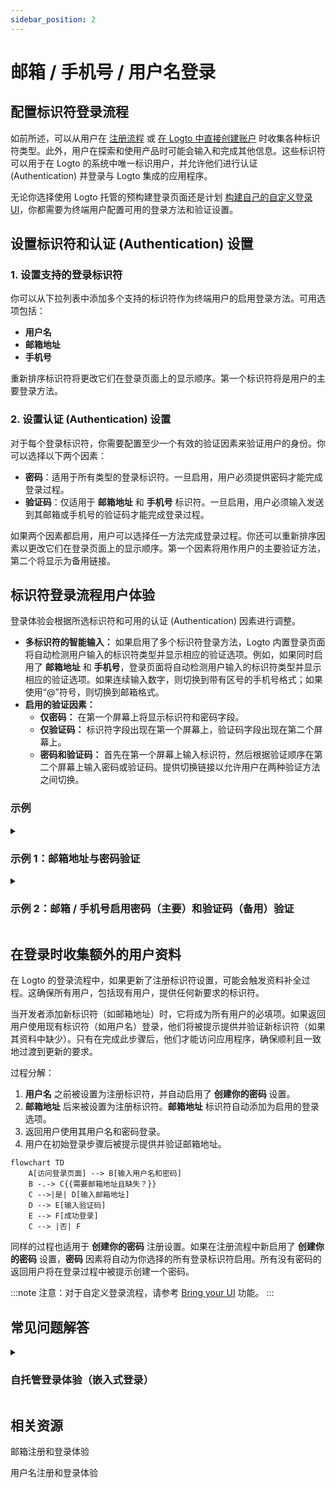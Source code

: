 ```yaml
---
sidebar_position: 2
---
```


# 邮箱 / 手机号 / 用户名登录

## 配置标识符登录流程

如前所述，可以从用户在 [注册流程](/end-user-flows/sign-up-and-sign-in/sign-up) 或 [在 Logto 中直接创建账户](/user-management/manage-users#add-users) 时收集各种标识符类型。此外，用户在探索和使用产品时可能会输入和完成其他信息。这些标识符可以用于在 Logto 的系统中唯一标识用户，并允许他们进行认证 (Authentication) 并登录与 Logto 集成的应用程序。

无论你选择使用 Logto 托管的预构建登录页面还是计划 [构建自己的自定义登录 UI](/customization#custom-ui)，你都需要为终端用户配置可用的登录方法和验证设置。

## 设置标识符和认证 (Authentication) 设置

### 1. 设置支持的登录标识符

你可以从下拉列表中添加多个支持的标识符作为终端用户的启用登录方法。可用选项包括：

- **用户名**
- **邮箱地址**
- **手机号**

重新排序标识符将更改它们在登录页面上的显示顺序。第一个标识符将是用户的主要登录方法。

### 2. 设置认证 (Authentication) 设置

对于每个登录标识符，你需要配置至少一个有效的验证因素来验证用户的身份。你可以选择以下两个因素：

- **密码**：适用于所有类型的登录标识符。一旦启用，用户必须提供密码才能完成登录过程。
- **验证码**：仅适用于 **邮箱地址** 和 **手机号** 标识符。一旦启用，用户必须输入发送到其邮箱或手机号的验证码才能完成登录过程。

如果两个因素都启用，用户可以选择任一方法完成登录过程。你还可以重新排序因素以更改它们在登录页面上的显示顺序。第一个因素将用作用户的主要验证方法，第二个将显示为备用链接。

## 标识符登录流程用户体验

登录体验会根据所选标识符和可用的认证 (Authentication) 因素进行调整。

- **多标识符的智能输入：**
  如果启用了多个标识符登录方法，Logto 内置登录页面将自动检测用户输入的标识符类型并显示相应的验证选项。例如，如果同时启用了 **邮箱地址** 和 **手机号**，登录页面将自动检测用户输入的标识符类型并显示相应的验证选项。如果连续输入数字，则切换到带有区号的手机号格式；如果使用“@”符号，则切换到邮箱格式。
- **启用的验证因素：**
  - **仅密码：** 在第一个屏幕上将显示标识符和密码字段。
  - **仅验证码：** 标识符字段出现在第一个屏幕上，验证码字段出现在第二个屏幕上。
  - **密码和验证码：** 首先在第一个屏幕上输入标识符，然后根据验证顺序在第二个屏幕上输入密码或验证码。提供切换链接以允许用户在两种验证方法之间切换。

### 示例

<details>
  <summary>

### 示例 1：邮箱地址与密码验证

</summary>

添加 **邮箱地址** 作为登录标识符，并启用 **密码** 因素进行验证。

![邮箱地址与密码验证](./assets/sign-in-email-password.png)

</details>

<details>
  <summary>

### 示例 2：邮箱 / 手机号启用密码（主要）和验证码（备用）验证

</summary>

添加 **邮箱地址** 和 **手机号** 作为登录标识符。
为两个标识符启用 **密码** 和 **验证码** 因素。

![邮箱 / 手机号与密码和验证码验证](./assets/sign-in-email-phone-password-verification-code.png)

</details>

## 在登录时收集额外的用户资料

在 Logto 的登录流程中，如果更新了注册标识符设置，可能会触发资料补全过程。这确保所有用户，包括现有用户，提供任何新要求的标识符。

当开发者添加新标识符（如邮箱地址）时，它将成为所有用户的必填项。如果返回用户使用现有标识符（如用户名）登录，他们将被提示提供并验证新标识符（如果其资料中缺少）。只有在完成此步骤后，他们才能访问应用程序，确保顺利且一致地过渡到更新的要求。

过程分解：

1. **用户名** 之前被设置为注册标识符，并自动启用了 **创建你的密码** 设置。
2. **邮箱地址** 后来被设置为注册标识符。**邮箱地址** 标识符自动添加为启用的登录选项。
3. 返回用户使用其用户名和密码登录。
4. 用户在初始登录步骤后被提示提供并验证邮箱地址。

```mermaid
flowchart TD
    A[访问登录页面] --> B[输入用户名和密码]
    B -.-> C{{需要邮箱地址且缺失？}}
    C -->|是| D[输入邮箱地址]
    D --> E[输入验证码]
    E --> F[成功登录]
    C --> |否| F
```

同样的过程也适用于 **创建你的密码** 注册设置。如果在注册流程中新启用了 **创建你的密码** 设置，**密码** 因素将自动为你选择的所有登录标识符启用。所有没有密码的返回用户将在登录过程中被提示创建一个密码。

:::note
注意：对于自定义登录流程，请参考 [Bring your UI](/customization/bring-your-ui/) 功能。
:::

## 常见问题解答

<details>
  <summary>

### 自托管登录体验（嵌入式登录）

</summary>

Logto 目前不支持无头 API 用于登录和注册。然而，你可以使用我们的 [Bring your UI](/customization/bring-your-ui/) 功能将自定义登录表单上传到 Logto。我们还支持多个登录参数，你可以使用这些参数预填充从你的应用程序收集的用户标识符到登录表单中，或直接使用第三方社交或企业单点登录 (SSO) 提供商进行登录。了解更多信息，请访问 [认证 (Authentication) 参数](/end-user-flows/authentication-parameters/)。

</details>

## 相关资源

<Url href="https://www.youtube.com/watch?v=64rBXpWbScc">邮箱注册和登录体验</Url>

<Url href="https://www.youtube.com/watch?v=chQxCJX6e6w">用户名注册和登录体验</Url>
